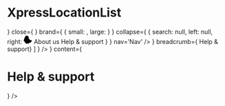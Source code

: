 

<Meta title="Pages/XpressSupport" component={XpressView} />

# XpressLocationList

<Canvas>
    <Story name="Basic">
        <XpressView
            header={
                <Navbar
                    open={<IconContext.Provider value={{ className: "icon icon--lg" }}>
                            <IoIosMenu />
                        </IconContext.Provider>}
                    close={<IconContext.Provider value={{ className: "icon" }}>
                            <IoMdClose />
                        </IconContext.Provider>}
                    brand={
                        {
                            small: <Logo src='/images/xpress-logo.png' size='sm'/>,
                            large: <Logo src='/images/xpress-logo.png' size='sm'/>
                        }
                    }
                    collapse={ 
                        {
                            search: null,
                            left: null,
                            right: <span>
                                    <Link theme="red" size="xs" variant="light-gh" theme="red">
                                        <span className="link__icon" style={{marginRight: "6px"}}>
                                        <svg className="icon icon--xs" width="20" height="20" xmlns="http://www.w3.org/2000/svg">
                                                <path stroke="null" fill-rule="evenodd" d="m6.12052,0.16667l-0.36282,1.25291l-1.5722,-0.34655l-0.16931,1.46617l-0.50794,1.65277l-0.77401,0.85304l-0.55632,1.27956l-0.12094,0.6931l-0.62888,0.47984l-0.33863,1.78606l0,0.1866l0.04838,1.33288l-0.1935,0.53315l-0.72563,0.02666l-0.43538,0.95967l0.82238,0.13329l0.70144,0.82638l0.24188,0.66644l0.62888,0.39986l0.84657,1.83937l0.70144,0.29323l0,0.95967l0.48375,0.55981l0.94332,0l1.74152,1.43951l0.43538,0l0.31444,-0.02666l0.29025,0.1866l0.91913,0.13329l0.387,-0.71975l1.23357,-0.6931l0.55632,0.55981l0.91913,0l0.36282,-0.53315l0.87076,-0.02666l1.1852,-1.19959l1.78989,-0.07997l3.72491,-5.0916l-1.16101,0.02666l-4.47473,-2.02598l-0.53213,-0.58647l-0.50794,-0.82638l-0.53213,-0.93302l0.26606,-0.61312l-0.31444,-0.29323l-0.31444,0.13329l-0.74982,-0.02666l-0.04838,-0.53315l-0.12094,-0.45318l0.43538,-0.79973l0.45957,-0.74641l-0.48375,-0.55981l-0.60469,-0.98633l-0.60469,-0.55981l-0.387,-0.58647l-1.1852,-0.66644l-0.94332,-0.02666l-0.33863,-0.34655l-0.77401,0.39986l-0.84657,-0.77307z" id="ET"/>
                                            </svg>
                                        </span>
                                        About us
                                    </Link> 
                                    <Link theme="red" size="xs" variant="light-gh" theme="red">
                                        <span className="link__icon" style={{marginRight: "6px"}}>
                                            <IconContext.Provider value={{ className: "icon icon--xs" }}>
                                                <IoIosHelpCircle />
                                            </IconContext.Provider>
                                        </span>
                                        Help &#38; support
                                    </Link>
                                </span>
                        }
                    }
                    nav='Nav'
                />
            }
            breadcrumb={
                <Breadcrumb
                    theme="red"
                    lists={
                        [
                            { state: 'active', link: <Link theme="red" variant="light-gh" cls="white">Help &#38; support</Link>}
                        ]
                    }
                />
            }
            content={
                <h1 className="theme-red" style={{color: "#fff", fontSize: "42px", letterSpacing: "1.3px", lineHeight: "48px;"}}>Help &#38; support</h1>
            }
        />
    </Story>
</Canvas>